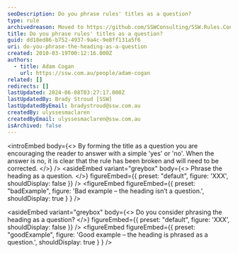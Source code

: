 ```yaml
---
seoDescription: Do you phrase rules' titles as a question?
type: rule
archivedreason: Moved to https://github.com/SSWConsulting/SSW.Rules.Content/wiki/How-to-Create-Rules
title: Do you phrase rules' titles as a question?
guid: dd18ed86-b752-4937-9a4c-9e8ff131a5f6
uri: do-you-phrase-the-heading-as-a-question
created: 2010-03-19T00:12:16.000Z
authors:
  - title: Adam Cogan
    url: https://ssw.com.au/people/adam-cogan
related: []
redirects: []
lastUpdated: 2024-06-08T03:27:17.000Z
lastUpdatedBy: Brady Stroud [SSW]
lastUpdatedByEmail: bradystroud@ssw.com.au
createdBy: ulyssesmaclaren
createdByEmail: ulyssesmaclaren@ssw.com.au
isArchived: false
---
```


<introEmbed
  body={<>
By forming the title as a question you are encouraging the reader to answer with a simple 'yes' or 'no'. When the answer is no, it is clear that the rule has been broken and will need to be corrected.
  </>}
/>
<asideEmbed
  variant="greybox"
  body={<>
    Phrase the heading as a question.
  </>}
  figureEmbed={{
    preset: "default",
    figure: 'XXX',
    shouldDisplay: false
  }}
/>
<figureEmbed figureEmbed={{
  preset: "badExample",
  figure: 'Bad example – the heading isn’t a question.',
  shouldDisplay: true
} } />


<asideEmbed
  variant="greybox"
  body={<>
    Do you consider phrasing the heading as a question?
  </>}
  figureEmbed={{
    preset: "default",
    figure: 'XXX',
    shouldDisplay: false
  }}
/>
<figureEmbed figureEmbed={{
  preset: "goodExample",
  figure: 'Good example – the heading is phrased as a question.',
  shouldDisplay: true
} } />
